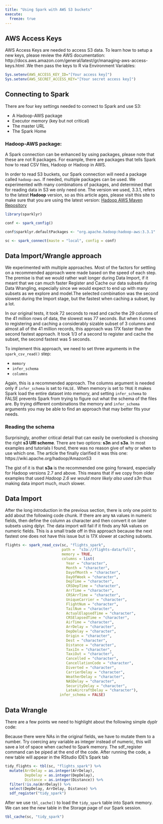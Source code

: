 ```yaml
---
title: "Using Spark with AWS S3 buckets"
execute:
  freeze: true
---
```


## AWS Access Keys

AWS Access Keys are needed to access S3 data. To learn how to setup a new keys, please review the AWS documentation: http://docs.aws.amazon.com/general/latest/gr/managing-aws-access-keys.html .We then pass the keys to R via Environment Variables:

```r
Sys.setenv(AWS_ACCESS_KEY_ID="[Your access key]")
Sys.setenv(AWS_SECRET_ACCESS_KEY="[Your secret access key]")
```

## Connecting to Spark

There are four key settings needed to connect to Spark and use S3:

* A Hadoop-AWS package
* Executor memory (key but not critical)
* The master URL
* The Spark Home


### Hadoop-AWS package: 

A Spark connection can be enhanced by using packages, please note that these are not R packages. For example, there are packages that tells Spark how to read CSV files, Hadoop or Hadoop in AWS. 

In order to read S3 buckets, our Spark connection will need a package called `hadoop-aws`. If needed, multiple packages can be used. We experimented with many combinations of packages, and determined that for reading data in S3 we only need one. The version we used, 3.3.1, refers to the latest **Hadoop** version, so as this article ages, please visit this site to make sure that you are using the latest version: [Hadoop AWS Maven Repository](https://mvnrepository.com/artifact/org.apache.hadoop/hadoop-aws)  

```r
library(sparklyr)

conf <- spark_config()

conf$sparklyr.defaultPackages <- "org.apache.hadoop:hadoop-aws:3.3.1"

sc <- spark_connect(maste = "local", config = conf)
```
    

## Data Import/Wrangle approach

We experimented with multiple approaches. Most of the factors for settling on a recommended approach were made based on the speed of each step. The premise is that we would rather wait longer during Data Import, if it meant that we can much faster Register and Cache our data subsets during Data Wrangling, especially since we would expect to end up with many subsets as we explore and model.The selected combination was the second slowest during the Import stage, but the fastest when caching a subset, by a lot. 

In our original tests, it took 72 seconds to read and cache the 29 columns of the 41 million rows of data, the slowest was 77 seconds. But when it comes to registering and caching a considerably sizable subset of 3 columns and almost all of the 41 million records, this approach was 17X faster than the second fastest approach. It took 1/3 of a second to register and cache the subset, the second fastest was 5 seconds.

To implement this approach, we need to set three arguments in the `spark_csv_read()` step:

* `memory`
* `infer_schema`
* `columns`

Again, this is a recommended approach. The columns argument is needed only if `infer_schema` is set to `FALSE.` When memory is set to `TRUE` it makes Spark load the entire dataset into memory, and setting `infer_schema` to FALSE prevents Spark from trying to figure out what the schema of the files are. By trying different combinations the memory and `infer_schema` arguments you may be able to find an approach that may better fits your needs.

### Reading the schema

Surprisingly, another critical detail that can easily be overlooked is choosing the right **s3 URI scheme**. There are two options: **s3n** and **s3a**. In most examples and tutorials I found, there was no reason give of why or when to use which one. The article the finally clarified it was this one: https://wiki.apache.org/hadoop/AmazonS3

The gist of it is that **s3a** is the recommended one going forward, especially for Hadoop versions 2.7 and above. This means that if we copy from older examples that used *Hadoop 2.6 we would more likely also used s3n* thus making data import much, much slower.

## Data Import

After the long introduction in the previous section, there is only one point to add about the following code chunk. If there are any `NA` values in numeric fields, then define the column as character and then convert it on later subsets using dplyr. The data import will fail if it finds any NA values on numeric fields. This is a small trade off in this approach because the next fastest one does not have this issue but is 17X slower at caching subsets.

```r
flights <- spark_read_csv(sc, "flights_spark", 
                          path =  "s3a://flights-data/full", 
                          memory = TRUE, 
                          columns = list(
                            Year = "character",
                            Month = "character",
                            DayofMonth = "character",
                            DayOfWeek = "character",
                            DepTime = "character",
                            CRSDepTime = "character",
                            ArrTime = "character",
                            CRSArrTime = "character",
                            UniqueCarrier = "character",
                            FlightNum = "character",
                            TailNum = "character",
                            ActualElapsedTime = "character",
                            CRSElapsedTime = "character",
                            AirTime = "character",
                            ArrDelay = "character",
                            DepDelay = "character",
                            Origin = "character",
                            Dest = "character",
                            Distance = "character",
                            TaxiIn = "character",
                            TaxiOut = "character",
                            Cancelled = "character",
                            CancellationCode = "character",
                            Diverted = "character",
                            CarrierDelay = "character",
                            WeatherDelay = "character",
                            NASDelay = "character",
                            SecurityDelay = "character",
                            LateAircraftDelay = "character"), 
                         infer_schema = FALSE)
```

## Data Wrangle

There are a few points we need to highlight about the following simple dyplr code:

Because there were NAs in the original fields, we have to mutate them to a number. Try coercing any variable as integer instead of numeric, this will save a lot of space when cached to Spark memory. The sdf_register command can be piped at the end of the code. After running the code, a new table will appear in the RStudio IDE’s Spark tab

```r
tidy_flights <- tbl(sc, "flights_spark") %>%
  mutate(ArrDelay = as.integer(ArrDelay),
         DepDelay = as.integer(DepDelay),
         Distance = as.integer(Distance)) %>%
  filter(!is.na(ArrDelay)) %>%
  select(DepDelay, ArrDelay, Distance) %>%
  sdf_register("tidy_spark")
```

After we use `tbl_cache()` to load the `tidy_spark` table into Spark memory. We can see the new table in the Storage page of our Spark session.

```r
tbl_cache(sc, "tidy_spark")
```

